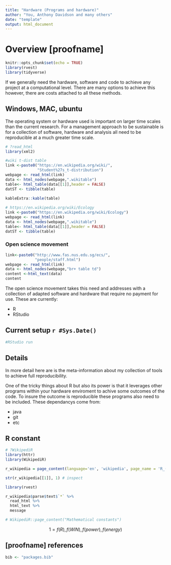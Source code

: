 ```yaml
---
title: "Hardware (Programs and hardware)"
author: "You, Anthony Davidson and many others"
date: "template"
output: html_document
---
```


# Overview [proofname]

```r
knitr::opts_chunk$set(echo = TRUE)
library(rvest)
library(tidyverse)
```

If we generally need the hardware, software and code to achieve any project at a computational level. There are many options to achieve this however, there are costs attached to all these methods.

## Windows, MAC, ubuntu

The operating system or hardware used is important on larger time scales than the current research. For a management approach to be sustainable is for a collection of software, hardware and analysis all need to be reproducible at a much greater time scale.

```r
# ?read_html
library(xml2)

#wiki t-dist table
link <-paste0("https://en.wikipedia.org/wiki/",
              "Student%27s_t-distribution")
webpage <- read_html(link)
data <- html_nodes(webpage,".wikitable")
table<- html_table(data[[1]],header = FALSE)
datST <- tibble(table)
  
kableExtra::kable(table)

# https://en.wikipedia.org/wiki/Ecology
link <-paste0("https://en.wikipedia.org/wiki/Ecology")
webpage <- read_html(link)
data <- html_nodes(webpage,".wikitable")
table<- html_table(data[[1]],header = FALSE)
datST <- tibble(table)

```

### Open science movement

```r
link<-paste0("http://www.fas.nus.edu.sg/ecs/",
             "people/staff.html")
webpage <- read_html(link)
data <- html_nodes(webpage,"br+ table td")
content <-html_text(data)
content
```

The open science movement takes this need and addresses with a collection of adapted software and hardware that require no payment for use. These are currently:

- R
- RStudio

## Current setup `r #Sys.Date()`

```r
#RStudio run
```

## Details

In more detail here are is the meta-information about my collection of tools to achieve full reproducibility.

One of the tricky things about R but also its power is that it leverages other programs within your hardware enviroment to achive some outcomes of the code. To insure the outcome is reproducible these programs also need to be included. These dependancys come from:

- java
- git
- etc

## R constant

```r

# ?WikipediR
library(httr)
library(WikipediR)

r_wikipedia = page_content(language='en', 'wikipedia', page_name = 'R_(programming_language)')

str(r_wikipedia[[1]], 1) # inspect

library(rvest)

r_wikipedia$parse$text$`*` %>% 
  read_html %>% 
  html_text %>% 
  message

# WikipediR::page_content("Mathematical constants")

```

$$1 = f(R),f(WIN), f(power), f(energy)$$

## [proofname] references

```r
bib <- "packages.bib"
```

